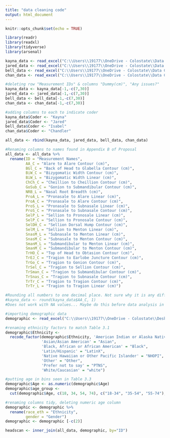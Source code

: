```yaml
---
title: "data cleaning code"
output: html_document
---
```


```r
knitr::opts_chunk$set(echo = TRUE)
```
```r
library(readr)
library(readxl)
library(tidyverse)
library(arsenal)
```

```r
kayna_data <- read_excel("C:\\Users\\19177\\OneDrive - Colostate\\Data Collection Team Files\\Measurement data\\Collection data\\Kayna data.xlsx")
jared_data <- read_excel("C:\\Users\\19177\\OneDrive - Colostate\\Data Collection Team Files\\Measurement data\\Collection data\\Jared data.xlsx")
bell_data <- read_excel("C:\\Users\\19177\\OneDrive - Colostate\\Data Collection Team Files\\Measurement data\\Collection data\\Isabel data.xlsx")
chan_data <- read_excel("C:\\Users\\19177\\OneDrive - Colostate\\Data Collection Team Files\\Measurement data\\Collection data\\Chandler data.xlsx")
```


```r
#deleting row "Measurement IDs" & columns "Dummy(cm)", "Any issues?"
kayna_data <- kayna_data[-1,-c(7,30)]
jared_data <- jared_data[-1,-c(7,30)]
bell_data <- bell_data[-1,-c(7,30)]
chan_data <- chan_data[-1,-c(7,30)]
```

```r
#adding columns to each to indicate coder
kayna_data$Coder <- "Kayna"
jared_data$Coder <- "Jared"
bell_data$Coder <- "Isabel"
chan_data$Coder <- "Chandler"

```

```r
all_data <- rbind(kayna_data, jared_data, bell_data, chan_data)
```
```r
#Renaming columns to names found in Appendix B of Proposal
all_data <- all_data %>% 
  rename(ID = "Measurement Names",
         AA_C = "Alare to Alare Contour (cm)",
         BGl_C = "Back of Head to Glabella Contour (cm)",
         BiW_C = "Bizygomatic Width Contour (cm)",
         BiW_L = "Bizygomatic Width Linear (cm)",
         ChCh_C = "Cheillion to Cheillion Contour (cm)",
         GoSub_C = "Gonion to Submandibular Contour (cm)",
         NRB_L = "Nasal Root Breadth (cm)",
         ProA_L = "Pronasale to Alare Linear (cm)",
         ProA_C = "Pronasale to Alare Contour (cm)",
         ProS_L = "Pronasale to Subnasale Linear (cm)",
         ProS_C = "Pronasale to Subnasale Contour (cm)",
         SelP_L = "Sellion to Pronosale Linear (cm)",
         SelP_C = "Sellion to Pronosale Contour (cm)",
         SelDH_C = "Sellion Dorsal Hump Contour (cm)",
         SelM_L = "Sellion to Menton Linear (cm)",
         SnasM_L = "Subnasale to Menton Linear (cm)",
         SnasM_C = "Subnasale to Menton Contour (cm)",
         SmanM_L = "Submandibular to Menton Linear (cm)",
         SmanM_C = "Submandibular to Menton Contour (cm)",
         TrHO_C = "Top of Head to Obtasion Contour (cm)",
         TrEJ_C = "Tragion to Earlobe Juncture Contour (cm)",
         TrGo_C = "Tragion to Gonion Contour (cm)",
         TrSel_C = "Tragion to Sellion Contour (cm)",
         TrSman_C = "Tragion to Submandibular Contour (cm)",
         TrSnas_C = "Tragion to Subnasale Contour (cm)",
         TrTr_C = "Tragion to Tragion Contour (cm)",
         TrTr_L = "Tragion to Tragion Linear (cm)")
```


```r
#Rounding all numbers to one decimal place. Not sure why it is any different... only one decimal place in excel!
#kayna_data <- round(kayna_data$AA_C, 1)
#Does not work with NA values... Maybe do this before data analysis in each step?
```

```r
#importing demographic data
demographic <- read_excel("C:\\Users\\19177\\OneDrive - Colostate\\Desktop\\Dissertation\\data analysis\\data analysis R\\abbrv_headscan_demo.xlsx")
```

```r
#renaming ethnicity factors to match Table 3.1
demographic$Ethnicity <- 
  recode_factor(demographic$Ethnicity, 'American Indian or Alaska Native'= "AIAN",
                'Asian/Asian American' = "Asian",
                'Black, African or African American' = "Black",
                'Latin/Hispanic' = "LatinX",
                'Native Hawaiian or Other Pacific Islander' = "NHOPI",
                'Other' = "Other",
                'Prefer not to say' = "PTNS",
                'White/Caucasian' = "white")
```

```r
#putting age in bins seen in Table 3.3
demographic$Age <- as.numeric(demographic$Age)
demographic$age_group <-
  cut(demographic$Age, c(18, 34, 54, 74), c("18-34", "35-54", "55-74"), include.lowest=TRUE)
```

```r
#renaming columns tidy, deleting numeric age column
demographic <- demographic %>% 
  rename(race_eth = "Ethnicity",
         gender = "Gender")
demographic <- demographic [-c(2)]
```

```r
headscan <- inner_join(all_data, demographic, by="ID")
```


